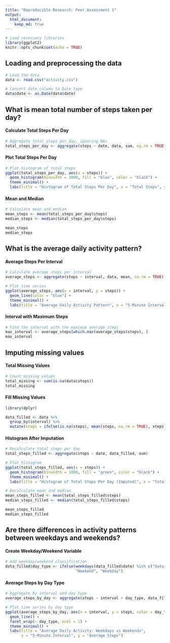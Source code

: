 ```yaml
---
title: "Reproducible Research: Peer Assessment 1"
output: 
  html_document:
    keep_md: true
---
```


```r
# Load necessary libraries
library(ggplot2)
knitr::opts_chunk$set(echo = TRUE)
```

## Loading and preprocessing the data
```r
# Load the data
data <- read.csv("activity.csv")

# Convert date column to Date type
data$date <- as.Date(data$date)
```


## What is mean total number of steps taken per day?

#### Calculate Total Steps Per Day
```r
# Aggregate total steps per day, ignoring NAs
total_steps_per_day <- aggregate(steps ~ date, data, sum, na.rm = TRUE)
```

#### Plot Total Steps Per Day
```r
# Plot histogram of total steps
ggplot(total_steps_per_day, aes(x = steps)) +
  geom_histogram(binwidth = 1000, fill = "blue", color = "black") +
  theme_minimal() +
  labs(title = "Histogram of Total Steps Per Day", x = "Total Steps", y = "Frequency")
```

#### Mean and Median
```r
# Calculate mean and median
mean_steps <- mean(total_steps_per_day$steps)
median_steps <- median(total_steps_per_day$steps)

mean_steps
median_steps
```

## What is the average daily activity pattern?

#### Average Steps Per Interval

```r
# Calculate average steps per interval
average_steps <- aggregate(steps ~ interval, data, mean, na.rm = TRUE)

# Plot time series
ggplot(average_steps, aes(x = interval, y = steps)) +
  geom_line(color = "blue") +
  theme_minimal() +
  labs(title = "Average Daily Activity Pattern", x = "5-Minute Interval", y = "Average Steps")
```

#### Interval with Maximum Steps
```r
# Find the interval with the maximum average steps
max_interval <- average_steps[which.max(average_steps$steps), ]
max_interval
```


## Imputing missing values

#### Total Missing Values
```r
# Count missing values
total_missing <- sum(is.na(data$steps))
total_missing
```

#### Fill Missing Values
```r

library(dplyr)

data_filled <- data %>%
  group_by(interval) %>%
  mutate(steps = ifelse(is.na(steps), mean(steps, na.rm = TRUE), steps))
```

#### Histogram After Imputation
```r
# Recalculate total steps per day
total_steps_filled <- aggregate(steps ~ date, data_filled, sum)

# Plot histogram
ggplot(total_steps_filled, aes(x = steps)) +
  geom_histogram(binwidth = 1000, fill = "green", color = "black") +
  theme_minimal() +
  labs(title = "Histogram of Total Steps Per Day (Imputed)", x = "Total Steps", y = "Frequency")

# Recalculate mean and median
mean_steps_filled <- mean(total_steps_filled$steps)
median_steps_filled <- median(total_steps_filled$steps)

mean_steps_filled
median_steps_filled
```


## Are there differences in activity patterns between weekdays and weekends?

#### Create Weekday/Weekend Variable
```r
# Add weekday/weekend classification
data_filled$day_type <- ifelse(weekdays(data_filled$date) %in% c("Saturday", "Sunday"), 
                               "Weekend", "Weekday")
```

#### Average Steps by Day Type
```r
# Aggregate by interval and day type
average_steps_by_day <- aggregate(steps ~ interval + day_type, data_filled, mean)

# Plot time series by day type
ggplot(average_steps_by_day, aes(x = interval, y = steps, color = day_type)) +
  geom_line() +
  facet_wrap(~ day_type, ncol = 1) +
  theme_minimal() +
  labs(title = "Average Daily Activity: Weekdays vs Weekends", 
       x = "5-Minute Interval", y = "Average Steps")
```
